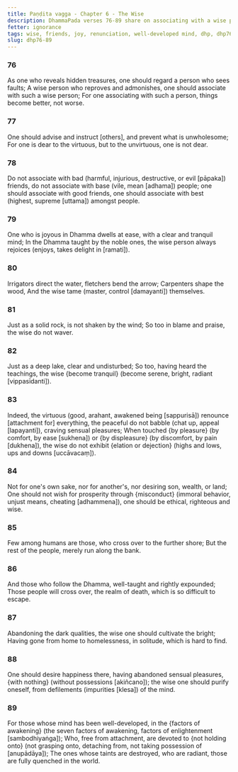 ```yaml
---
title: Paṇḍita vagga - Chapter 6 - The Wise
description: DhammaPada verses 76-89 share on associating with a wise person, characteristics of such a person, the importance of joy in the Dhamma, the benefits of renunciation, and the qualities of a well-developed mind.
fetter: ignorance
tags: wise, friends, joy, renunciation, well-developed mind, dhp, dhp76-89
slug: dhp76-89
---
```


### 76

As one who reveals hidden treasures,
one should regard a person who sees faults;
A wise person who reproves and admonishes,
one should associate with such a wise person;
For one associating with such a person,
things become better, not worse.

### 77

One should advise and instruct [others],
and prevent what is unwholesome;
For one is dear to the virtuous,
but to the unvirtuous, one is not dear.

### 78

Do not associate with bad (harmful, injurious, destructive, or evil [pāpaka]) friends,
do not associate with base (vile, mean [adhama]) people;
one should associate with good friends,
one should associate with best (highest, supreme [uttama]) amongst people.

### 79

One who is joyous in Dhamma dwells at ease,
with a clear and tranquil mind;
In the Dhamma taught by the noble ones,
the wise person always rejoices (enjoys, takes delight in [ramati]). 

### 80

Irrigators direct the water,
fletchers bend the arrow;
Carpenters shape the wood,
And the wise tame (master, control [damayanti]) themselves.

### 81

Just as a solid rock,
is not shaken by the wind;
So too in blame and praise,
the wise do not waver.

### 82

Just as a deep lake,
clear and undisturbed;
So too, having heard the teachings,
the wise \{become tranquil} (become serene, bright, radiant [vippasīdanti]).

### 83

Indeed, the virtuous (good, arahant, awakened being [sappurisā]) renounce [attachment for] everything,
the peaceful do not babble (chat up, appeal [lapayanti]), craving sensual pleasures;
When touched \{by pleasure} (by comfort, by ease [sukhena]) or \{by displeasure} (by discomfort, by pain [dukhena]),
the wise do not exhibit \{elation or dejection} (highs and lows, ups and downs [uccāvacaṃ]).

### 84

Not for one's own sake, nor for another's,
nor desiring son, wealth, or land;
One should not wish for prosperity through \{misconduct} (immoral behavior, unjust means, cheating [adhammena]),
one should be ethical, righteous and wise.

### 85

Few among humans are those,
who cross over to the further shore;
But the rest of the people,
merely run along the bank.

### 86

And those who follow the Dhamma,
well-taught and rightly expounded;
Those people will cross over,
the realm of death, which is so difficult to escape.

### 87

Abandoning the dark qualities,
the wise one should cultivate the bright;
Having gone from home to homelessness,
in solitude, which is hard to find.

### 88

One should desire happiness there,
having abandoned sensual pleasures, \{with nothing} (without possessions [akiñcano]);
the wise one should purify oneself,
from defilements (impurities [klesa]) of the mind.

### 89

For those whose mind has been well-developed,
in the \{factors of awakening} (the seven factors of awakening, factors of enlightenment [sambodhiyaṅga]);
Who, free from attachment,
are devoted to \{not holding onto} (not grasping onto, detaching from, not taking possession of [anupādāya]);
The ones whose taints are destroyed, who are radiant,
those are fully quenched in the world.
